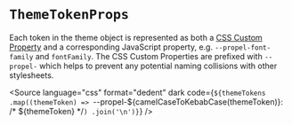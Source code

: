 
<Meta title="API/ThemeTokenProps" />

# `ThemeTokenProps`

Each token in the theme object is represented as both a
[CSS Custom Property](https://developer.mozilla.org/en-US/docs/Web/CSS/Using_CSS_custom_properties) and a corresponding
JavaScript property, e.g. `--propel-font-family` and `fontFamily`. The CSS Custom Properties are prefixed with
`--propel-` which helps to prevent any potential naming collisions with other stylesheets.

<Source
  language="css"
  format="dedent"
  dark
  code={`${themeTokens
    .map((themeToken) => `--propel-${camelCaseToKebabCase(themeToken)}: /* ${themeToken} */`)
    .join('\n')}`}
/>
